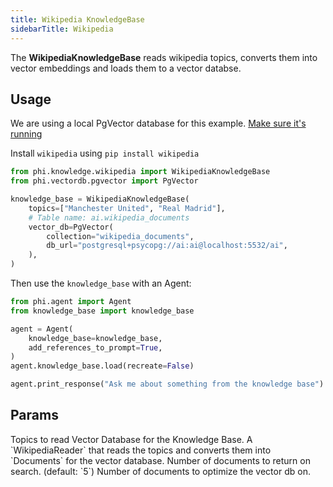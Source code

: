 ```yaml
---
title: Wikipedia KnowledgeBase
sidebarTitle: Wikipedia
---
```


The **WikipediaKnowledgeBase** reads wikipedia topics, converts them into vector embeddings and loads them to a vector databse.

## Usage

<Note>

We are using a local PgVector database for this example. [Make sure it's running](http://localhost:3333/vectordb/pgvector)

</Note>

<Note>

Install `wikipedia` using `pip install wikipedia`

</Note>

```python knowledge_base.py
from phi.knowledge.wikipedia import WikipediaKnowledgeBase
from phi.vectordb.pgvector import PgVector

knowledge_base = WikipediaKnowledgeBase(
    topics=["Manchester United", "Real Madrid"],
    # Table name: ai.wikipedia_documents
    vector_db=PgVector(
        collection="wikipedia_documents",
        db_url="postgresql+psycopg://ai:ai@localhost:5532/ai",
    ),
)
```

Then use the `knowledge_base` with an Agent:

```python agent.py
from phi.agent import Agent
from knowledge_base import knowledge_base

agent = Agent(
    knowledge_base=knowledge_base,
    add_references_to_prompt=True,
)
agent.knowledge_base.load(recreate=False)

agent.print_response("Ask me about something from the knowledge base")
```

## Params

<ResponseField name="topics" type="List[str]">
  Topics to read
</ResponseField>
<ResponseField name="vector_db" type="VectorDb">
  Vector Database for the Knowledge Base.
</ResponseField>
<ResponseField name="reader" type="WikipediaReader">
  A `WikipediaReader` that reads the topics and converts them into `Documents`
  for the vector database.
</ResponseField>
<ResponseField name="num_documents" type="int">
  Number of documents to return on search. (default: `5`)
</ResponseField>
<ResponseField name="optimize_on" type="int">
  Number of documents to optimize the vector db on.
</ResponseField>
